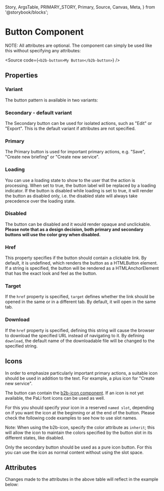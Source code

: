   Story,
  ArgsTable,
  PRIMARY_STORY,
  Primary,
  Source,
  Canvas,
  Meta,
} from '@storybook/blocks';


<Meta of={ButtonStories} />

# Button Component

<Canvas of={ButtonStories.Secondary} sourceState="shown" />

NOTE: All attributes are optional. The component can simply be used like this without specifying any attributes:

<Source code={`<b2b-button>My Button</b2b-button>`} />

## Properties

### Variant

The button pattern is available in two variants:

### Secondary - default variant

The Secondary button can be used for isolated actions, such as "Edit" or "Export". This is the default variant if
attributes are not specified.

<Canvas of={ButtonStories.Secondary} />

### Primary

The Primary button is used for important primary actions, e.g. "Save", "Create new briefing" or "Create new service".

<Canvas of={ButtonStories.Primary} />

### Loading

You can use a loading state to show to the user that the action is processing. When set to true, the button label
will be replaced by a loading indicator. If the button is disabled while loading is set to true, it will
render the button as disabled only, i.e. the disabled state will always take precedence over the loading state.

<Canvas of={ButtonStories.Loading} />

### Disabled

The button can be disabled and it would render opaque and unclickable. <strong>Please note that as a design decision,
both primary and secondary buttons will use the color grey when disabled. </strong>

<Canvas of={ButtonStories.Disabled} />

### Href

This property specifies if the button should contain a clickable link. By default, it is undefined, which renders the button
as a HTMLButton element. If a string is specified, the button will be rendered as a HTMLAnchorElement that has the exact look and feel
as the button.

### Target

If the `href` property is specified, `target` defines whether the link should be opened in the same or in a different tab. By default, it will
open in the same tab.

### Download

If the `href` property is specified, defining this string will cause the browser to download the specified URL instead of navigating to it. By
defining `download`, the default name of the downloadable file will be changed to the specified string.

## Icons

In order to emphasize particularly important primary actions, a suitable icon should be used in addition to the text.
For example, a plus icon for "Create new service".

The button can contain the [b2b-icon component](?path=/docs/components-assets-icon--story-010-primary). If an
icon is not yet available, the PaLi font icons can be used as well.

For this you should specify your icon in a reserved `named slot`, depending on if you want the icon at the beginning or at
the end of the button. Please check the following code examples to see how to use slot names.

Note: When using the b2b-icon, specify the color attribute as `inherit`; this will allow the icon
to maintain the colors specified by the button slot in its different states, like disabled.

<Canvas of={ButtonStories.IconStart} />
<Canvas of={ButtonStories.IconEnd} />
<Canvas of={ButtonStories.PaliIcon} />

Only the secondary button should be used as a pure icon button. For this you can use the icon as normal content
without using the slot space.

<Canvas of={ButtonStories.IconOnly} />

## Attributes

<ArgsTable story={PRIMARY_STORY} />
Changes made to the attributes in the above table will reflect in the example below:
<Primary />
